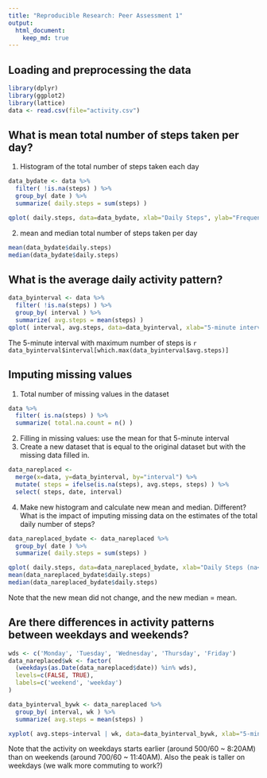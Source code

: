 ```yaml
---
title: "Reproducible Research: Peer Assessment 1"
output: 
  html_document:
    keep_md: true
---
```



## Loading and preprocessing the data
```r
library(dplyr)
library(ggplot2)
library(lattice)
data <- read.csv(file="activity.csv")
```
## What is mean total number of steps taken per day?

1. Histogram of the total number of steps taken each day
```r
data_bydate <- data %>% 
  filter( !is.na(steps) ) %>% 
  group_by( date ) %>% 
  summarize( daily.steps = sum(steps) )

qplot( daily.steps, data=data_bydate, xlab="Daily Steps", ylab="Frequency" )
```

2. mean and median total number of steps taken per day
```r
mean(data_bydate$daily.steps)
median(data_bydate$daily.steps)
```

## What is the average daily activity pattern?

```r
data_byinterval <- data %>% 
  filter( !is.na(steps) ) %>% 
  group_by( interval ) %>% 
  summarize( avg.steps = mean(steps) )
qplot( interval, avg.steps, data=data_byinterval, xlab="5-minute interval", ylab="average number of steps taken across all days") + geom_line()

```

The 5-minute interval with maximum number of steps is `r data_byinterval$interval[which.max(data_byinterval$avg.steps)]`

## Imputing missing values


1. Total number of missing values in the dataset
```r
data %>% 
  filter( is.na(steps) ) %>% 
  summarize( total.na.count = n() )
```


2. Filling in missing values: use the mean for that 5-minute interval
3. Create a new dataset that is equal to the original dataset but with the missing data filled in.
```r
data_nareplaced <- 
  merge(x=data, y=data_byinterval, by="interval") %>%
  mutate( steps = ifelse(is.na(steps), avg.steps, steps) ) %>%
  select( steps, date, interval)
```

4. Make new histogram and calculate new mean and median. Different? What is the impact of imputing missing data on the estimates of the total daily number of steps?

```r
data_nareplaced_bydate <- data_nareplaced %>% 
  group_by( date ) %>% 
  summarize( daily.steps = sum(steps) )

qplot( daily.steps, data=data_nareplaced_bydate, xlab="Daily Steps (na<-mean)", ylab="Frequency" )
mean(data_nareplaced_bydate$daily.steps)
median(data_nareplaced_bydate$daily.steps)
```

Note that the new mean did not change, and the new median = mean.

## Are there differences in activity patterns between weekdays and weekends?

```r
wds <- c('Monday', 'Tuesday', 'Wednesday', 'Thursday', 'Friday')
data_nareplaced$wk <- factor( 
  (weekdays(as.Date(data_nareplaced$date)) %in% wds), 
  levels=c(FALSE, TRUE), 
  labels=c('weekend', 'weekday')
)

data_byinterval_bywk <- data_nareplaced %>% 
  group_by( interval, wk ) %>% 
  summarize( avg.steps = mean(steps) )

xyplot( avg.steps~interval | wk, data=data_byinterval_bywk, xlab="5-minute interval", ylab="average number of steps taken across weekdays/weekends", type='l', layout=(c(1,2)))
```

Note that the activity on weekdays starts earlier (around 500/60 ~ 8:20AM) than on weekends (around 700/60 ~ 11:40AM). Also the peak is taller on weekdays (we walk more commuting to work?)

